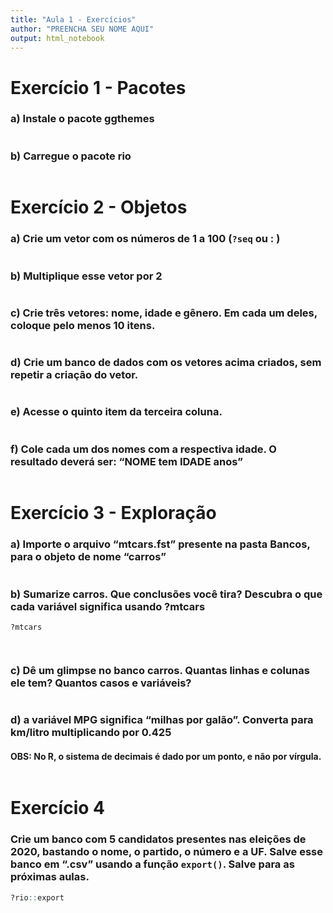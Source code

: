 ```yaml
---
title: "Aula 1 - Exercícios"
author: "PREENCHA SEU NOME AQUI"
output: html_notebook
---
```


# Exercício 1 - Pacotes

### a) Instale o pacote ggthemes

```r

```

### b) Carregue o pacote rio

```r

```


# Exercício 2 - Objetos

### a) Crie um vetor com os números de 1 a 100 (`?seq` ou : )

```r

```

### b) Multiplique esse vetor por 2

```r

```

### c) Crie três vetores: nome, idade e gênero. Em cada um deles, coloque pelo menos 10 itens.

```r

```

### d) Crie um banco de dados com os vetores acima criados, sem repetir a criação do vetor. 

```r

```

### e) Acesse o quinto item da terceira coluna. 

```r

```

### f) Cole cada um dos nomes com a respectiva idade. O resultado deverá ser: "NOME tem IDADE anos"

```r

```

# Exercício 3 - Exploração

### a) Importe o arquivo "mtcars.fst" presente na pasta __Bancos__, para o objeto de nome "carros"

```r

```

### b) Sumarize carros. Que conclusões você tira? Descubra o que cada variável significa usando ?mtcars

```r
?mtcars




```

### c) Dê um glimpse no banco carros. Quantas linhas e colunas ele tem? Quantos casos e variáveis?

```r

```

### d) a variável MPG significa "milhas por galão". Converta para km/litro multiplicando por 0.425

#### OBS: No R, o sistema de decimais é dado por um ponto, e não por vírgula.

```r

```

# Exercício 4

### Crie um banco com 5 candidatos presentes nas eleições de 2020, bastando o nome, o partido, o número e a UF. Salve esse banco em ".csv" usando a função `export()`. Salve para as próximas aulas. 

```r
?rio::export


```

